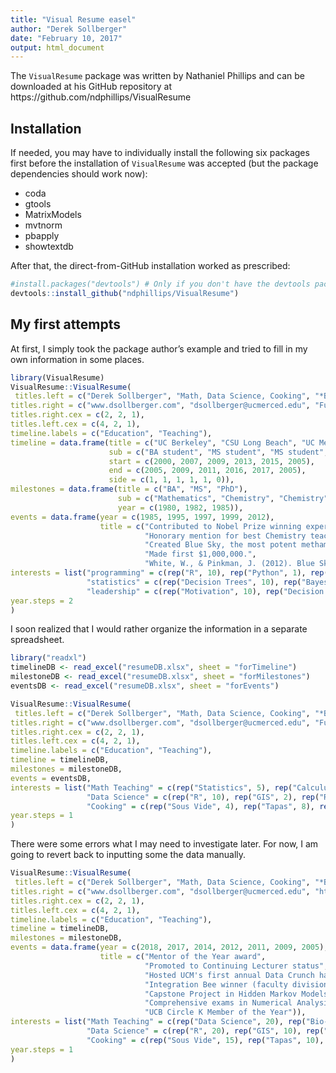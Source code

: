 ```yaml
---
title: "Visual Resume easel"
author: "Derek Sollberger"
date: "February 10, 2017"
output: html_document
---
```


The `VisualResume` package was written by Nathaniel Phillips and can be downloaded at his GitHub repository at https://github.com/ndphillips/VisualResume

## Installation

If needed, you may have to individually install the following six packages first before the installation of `VisualResume` was accepted (but the package dependencies should work now):

* coda
* gtools
* MatrixModels
* mvtnorm
* pbapply
* showtextdb

After that, the direct-from-GitHub installation worked as prescribed:
```r
#install.packages("devtools") # Only if you don't have the devtools package
devtools::install_github("ndphillips/VisualResume")
```

## My first attempts

At first, I simply took the package author's example and tried to fill in my own information in some places.

```r
library(VisualResume)
VisualResume::VisualResume(
 titles.left = c("Derek Sollberger", "Math, Data Science, Cooking", "*Built with love in R using the InfoResume package: www.ndphillips.github.io/inforesume"),
titles.right = c("www.dsollberger.com", "dsollberger@ucmerced.edu", "Full Resume: [TBA]"),
titles.right.cex = c(2, 2, 1),
titles.left.cex = c(4, 2, 1),
timeline.labels = c("Education", "Teaching"),
timeline = data.frame(title = c("UC Berkeley", "CSU Long Beach", "UC Merced", "Coursera", "Datacamp", "UC Campus"),
                      sub = c("BA student", "MS student", "MS student", "Data Science and Data Mining", "Continuing Learning", "High School Prep"),
                      start = c(2000, 2007, 2009, 2013, 2015, 2005),
                      end = c(2005, 2009, 2011, 2016, 2017, 2005),
                      side = c(1, 1, 1, 1, 1, 0)),
milestones = data.frame(title = c("BA", "MS", "PhD"),
                        sub = c("Mathematics", "Chemistry", "Chemistry"),
                        year = c(1980, 1982, 1985)),
events = data.frame(year = c(1985, 1995, 1997, 1999, 2012),
                    title = c("Contributed to Nobel Prize winning experiment.",
                              "Honorary mention for best Chemistry teacher of the year.",
                              "Created Blue Sky, the most potent methamphetamine ever produced.",
                              "Made first $1,000,000.",
                              "White, W., & Pinkman, J. (2012). Blue Sky: A method of [...].\nJournal of Psychopharmical Substances, 1(1),.")),
interests = list("programming" = c(rep("R", 10), rep("Python", 1), rep("JavaScript", 2), "MatLab"),
                 "statistics" = c(rep("Decision Trees", 10), rep("Bayesian", 5), rep("Regression", 3)),
                 "leadership" = c(rep("Motivation", 10), rep("Decision Making", 5), rep("Manipulation", 30))),
year.steps = 2
)
```

I soon realized that I would rather organize the information in a separate spreadsheet.

```r
library("readxl")
timelineDB <- read_excel("resumeDB.xlsx", sheet = "forTimeline")
milestoneDB <- read_excel("resumeDB.xlsx", sheet = "forMilestones")
eventsDB <- read_excel("resumeDB.xlsx", sheet = "forEvents")
```

```r
VisualResume::VisualResume(
 titles.left = c("Derek Sollberger", "Math, Data Science, Cooking", "*Built with love in R using the InfoResume package: www.ndphillips.github.io/inforesume"),
titles.right = c("www.dsollberger.com", "dsollberger@ucmerced.edu", "Full Resume: [TBA]"),
titles.right.cex = c(2, 2, 1),
titles.left.cex = c(4, 2, 1),
timeline.labels = c("Education", "Teaching"),
timeline = timelineDB,
milestones = milestoneDB,
events = eventsDB,
interests = list("Math Teaching" = c(rep("Statistics", 5), rep("Calculus", 10), rep("Trigonometry", 2)),
                 "Data Science" = c(rep("R", 10), rep("GIS", 2), rep("R Markdown", 5), rep("Shiny", 3)),
                 "Cooking" = c(rep("Sous Vide", 4), rep("Tapas", 8), rep("Sushi", 10))),
year.steps = 1
)
```

There were some errors what I may need to investigate later.  For now, I am going to revert back to inputting some the data manually.

```r
VisualResume::VisualResume(
 titles.left = c("Derek Sollberger", "Math, Data Science, Cooking", "*Built with love in R using the InfoResume package: www.ndphillips.github.io/inforesume"),
titles.right = c("www.dsollberger.com", "dsollberger@ucmerced.edu", "https://github.com/dsollberger"),
titles.right.cex = c(2, 2, 1),
titles.left.cex = c(4, 2, 1),
timeline.labels = c("Education", "Teaching"),
timeline = timelineDB,
milestones = milestoneDB,
events = data.frame(year = c(2018, 2017, 2014, 2012, 2011, 2009, 2005),
                    title = c("Mentor of the Year award",
                              "Promoted to Continuing Lecturer status",
                              "Hosted UCM's first annual Data Crunch hack-a-thon",
                              "Integration Bee winner (faculty division)",
                              "Capstone Project in Hidden Markov Models",
                              "Comprehensive exams in Numerical Analysis and Nonlinear ODEs",
                              "UCB Circle K Member of the Year")),
interests = list("Math Teaching" = c(rep("Data Science", 20), rep("Bio-genomics", 15), rep("Calculus", 10), rep("Trigonometry", 5)),
                 "Data Science" = c(rep("R", 20), rep("GIS", 10), rep("R Markdown", 15), rep("Shiny", 5)),
                 "Cooking" = c(rep("Sous Vide", 15), rep("Tapas", 10), rep("Sushi", 5), rep("Meal Planning", 20))),
year.steps = 1
)
```

